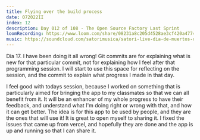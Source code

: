 ```yaml
---
title: Flying over the build process
date: 072022II
index: 12
description: Day 012 of 108 - The Open Source Factory Last Sprint
loomRecording: https://www.loom.com/share/08231a8c205d4528ae3cf420a47749c6
music: https://soundcloud.com/satorimusica/satori-live-dia-de-muertos-oaxaca-mexico
---
```


Dia 17. I have been doing it all wrong! Git commits are for explaining what is new for that particular commit, not for explaining how I feel after that programming session. I will start to use this space for reflecting on the session, and the commit to explain what progress I made in that day.

I feel good with todays session, because I worked on something that is particularly aimed for bringing the app to my classmates so that we can all benefit from it. It will be an enhancer of my whole progress to have their feedback, and understand what I'm doing right or wrong with that, and how it can get better. The idea is for this app to be used by people, and they are the ones that will use it! It is great to open myself to sharing it. I fixed the issues that came up from vercel, and hopefully they are done and the app is up and running so that I can share it.
